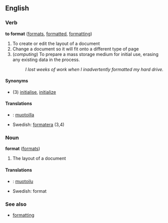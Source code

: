 ==English==
===Verb===
'''to format''' ([[formats]], [[formatted]], [[formatting]])

# To create or edit the layout of a document
# Change a document so it will fit onto a different type of page
# (''computing'') To prepare a mass storage medium for initial use, erasing any existing data in the process.
#: ''I lost weeks of work when I inadvertently formatted my hard drive.''

====Synonyms====
*(3) [[initialise]], [[initialize]]

====Translations====
*{{msg:fi}}: [[muotoilla]]
*Swedish: [[formatera]] (3,4)

===Noun===
'''format''' ([[formats]])

# The layout of a document

====Translations====
*{{msg:fi}}: [[muotoilu]]
*Swedish: format

===See also===
*[[formatting]]